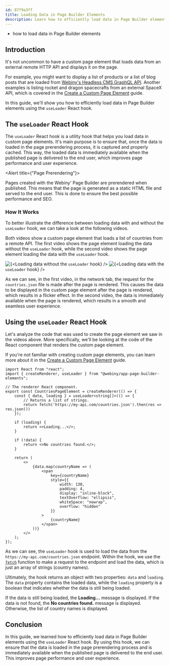 ```yaml
---
id: 87f9a3ff
title: Loading Data in Page Builder Elements
description: Learn how to efficiently load data in Page Builder elements using the useLoader React hook.
---
```




<Alert type="success" title="What you'll learn">

  - how to load data in Page Builder elements

</Alert>


## Introduction

It's not uncommon to have a custom page element that loads data from an external remote HTTP API and displays it on the page.  

For example, you might want to display a list of products or a list of blog posts that are loaded from [Webiny's Headless CMS GraphQL API](/docs/headless-cms/basics/graphql-api). Another examples is listing rocket and dragon spacecrafts from an external SpaceX API, which is covered in the [Create a Custom Page Element](/docs/page-builder/extending/create-a-page-element) guide.

In this guide, we'll show you how to efficiently load data in Page Builder elements using the `useLoader` React hook.

## The `useLoader` React Hook

The `useLoader` React hook is a utility hook that helps you load data in custom page elements. It's main purpose is to ensure that, once the data is loaded in the page prerendering process, it is captured and properly cached. This way, the loaded data is immediately available when the published page is delivered to the end user, which improves page performance and user experience.

<Alert title={"Page Prerendering"}>

  Pages created with the Webiny' Page Builder are prerendered when published. This means that the page is generated as a static HTML file and served to the end user. This is done to ensure the best possible performance and SEO.

</Alert>

### How It Works

To better illustrate the difference between loading data with and without the `useLoader` hook, we can take a look at the following videos. 

Both videos show a custom page element that loads a list of countries from a remote API. The first video shows the page element loading the data without the `useLoader` hook, while the second video shows the page element loading the data with the `useLoader` hook.

<Gallery >
  <Image src={dataLoadedWithoutLoader} alt={<>Loading data without the <code>useLoader</code> hook</>} />
  <Image src={dataLoadedWithLoader} alt={<>Loading data with the <code>useLoader</code> hook</>} />
</Gallery>

As we can see, in the first video, in the network tab, the request for the `countries.json` file is made after the page is rendered. This causes the data to be displayed in the custom page element after the page is rendered, which results in a flicker effect. In the second video, the data is immediately available when the page is rendered, which results in a smooth and seamless user experience. 

## Using the `useLoader` React Hook

Let's analyze the code that was used to create the page element we saw in the videos above. More specifically, we'll be looking at the code of the React component that renders the custom page element. 

<Alert>

  If you're not familiar with creating custom page elements, you can learn more about it in the [Create a Custom Page Element](/docs/page-builder/extending/create-a-page-element) guide.
 
</Alert>

```tsx
import React from "react";
import { createRenderer, useLoader } from "@webiny/app-page-builder-elements";

// The renderer React component.
export const CountriesPageElement = createRenderer(() => {
    const { data, loading } = useLoader<string[]>(() => {
        // Returns a list of strings.
        return fetch('https://my-api.com/countries.json').then(res => res.json())
    });

    if (loading) {
        return <>Loading...</>;
    }

    if (!data) {
        return <>No countries found.</>;
    }

    return (
        <>
            {data.map(countryName => (
                <span
                    key={countryName}
                    style={{
                        width: 130,
                        padding: 4,
                        display: "inline-block",
                        textOverflow: "ellipsis",
                        whiteSpace: "nowrap",
                        overflow: "hidden"
                    }}
                >
                    {countryName}
                </span>
            ))}
        </>
    );
});
```

As we can see, the `useLoader` hook is used to load the data from the `https://my-api.com/countries.json` endpoint. Within the hook, we use the [`fetch`](https://developer.mozilla.org/en-US/docs/Web/API/Fetch_API) function to make a request to the endpoint and load the data, which is just an array of strings (country names).

Ultimately, the hook returns an object with two properties: `data` and `loading`. The `data` property contains the loaded data, while the `loading` property is a boolean that indicates whether the data is still being loaded.

If the data is still being loaded, the **Loading...** message is displayed. If the data is not found, the **No countries found.** message is displayed. Otherwise, the list of country names is displayed.

## Conclusion

In this guide, we learned how to efficiently load data in Page Builder elements using the `useLoader` React hook. By using this hook, we can ensure that the data is loaded in the page prerendering process and is immediately available when the published page is delivered to the end user. This improves page performance and user experience.
